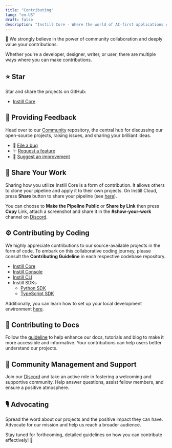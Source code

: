 ```yaml
---
title: "Contributing"
lang: "en-US"
draft: false
description: "Instill Core - Where the world of AI-first applications comes alive"
---
```


🚀 We strongly believe in the power of community collaboration and deeply value your contributions.

Whether you're a developer, designer, writer, or user, there are multiple ways where you can make contributions.

## ⭐️ Star

Star and share the projects on GitHub:

- [Instill Core](https://github.com/instill-ai/instill-core)

## 👐 Providing Feedback

Head over to our [Community](https://github.com/instill-ai/community) repository, the central hub for discussing our open-source projects, raising issues, and sharing your brilliant ideas.

- 🐞 [File a bug](https://github.com/instill-ai/community/issues/new?assignees=&labels=%F0%9F%90%9B+bug,need-triage&projects=&template=bug_report.yaml&title=%5BBug%5D+%3Ctitle%3E)
- ✨ [Request a feature](https://github.com/instill-ai/community/issues/new?assignees=&labels=%E2%9C%A8+feature%2Cneed-triage&projects=&template=feature_request.yaml&title=%5BFeature%5D+%3Ctitle%3E)
- 🧹 [Suggest an improvement](https://github.com/instill-ai/community/issues/new?assignees=&labels=%F0%9F%A7%B9+improvement%2Cneed-triage&projects=&template=improvement.yaml&title=%5BImprovement%5D+%3Ctitle%3E)

## 💎 Share Your Work

Sharing how you utilize Instill Core is a form of contribution. It allows others to clone your pipeline and apply it to their own projects.
On Instill Cloud, press **Share** button to share your pipeline (see [here](https://github.com/instill-ai/community/blob/main/hacktoberfest2023/guide-to-sharing-your-pipelines.md#step-5-share-the-pipeline)).

You can choose to **Make the Pipeline Public** or **Share by Link** then press **Copy** Link,
attach a screenshot and share it in the **#show-your-work** channel on [Discord](https://discord.gg/sevxWsqpGh).

<ZoomableImg
  src="https://raw.githubusercontent.com/instill-ai/community/main/hacktoberfest2023/assets/share-pipeline.gif"
  alt="Share your pipeline on Instill Cloud"
/>

## ⚙️ Contributing by Coding

We highly appreciate contributions to our source-available projects in the form of code.
To embark on this collaborative coding journey, please consult the **Contributing Guideline** in each respective codebase repository.

- [Instill Core](https://github.com/instill-ai/instill-core/blob/main/.github/CONTRIBUTING.md)
- [Instill Console](https://github.com/instill-ai/console/blob/main/.github/CONTRIBUTING.md)
- [Instill CLI](https://github.com/instill-ai/cli/blob/main/.github/CONTRIBUTING.md)
- Instill SDKs
  - [Python SDK](https://github.com/instill-ai/python-sdk/blob/main/.github/CONTRIBUTING.md)
  - [TypeScript SDK](https://github.com/instill-ai/typescript-sdk/blob/main/.github/CONTRIBUTING.md)

Additionally, you can learn how to set up your local development environment [here](./contributing/setup-local-development).

## 📖 Contributing to Docs

Follow the [guideline](https://github.com/instill-ai/instill.tech/blob/main/.github/DOCS-CONTRIBUTING.md) to help enhance our docs, tutorials and blog to make it more accessible and informative.
Your contributions can help users better understand our projects.

## 🙌 Community Management and Support

Join our [Discord](https://discord.gg/sevxWsqpGh) and take an active role in fostering a welcoming and supportive community. Help answer questions, assist fellow members, and ensure a positive atmosphere.

## 🎙️ Advocating

Spread the word about our projects and the positive impact they can have. Advocate for our mission and help us reach a broader audience.

Stay tuned for forthcoming, detailed guidelines on how you can contribute effectively! 🌱

